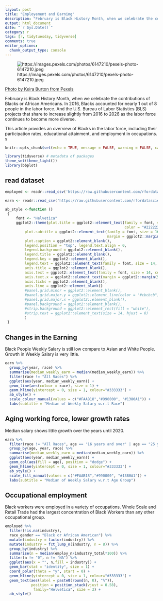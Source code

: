 ```yaml
---
layout: post
title: "Employement and Earning"
description: "February is Black History Month, when we celebrate the contributions of Blacks or African Americans. In 2016, Blacks accounted for nearly 1 out of 8 people in the labor force. And the U.S. Bureau of Labor Statistics (BLS) projects that share to increase slightly from 2016 to 2026 as the labor force continues to become more diverse. #DuboisChallenge"
output: html_document
date: "`r Sys.Date()`"
category: r
tags: [r, tidytuesday, tidyverse]
comments: true
editor_options: 
  chunk_output_type: console
---
```


![https://images.pexels.com/photos/6147210/pexels-photo-6147210.jpeg](https://images.pexels.com/photos/6147210/pexels-photo-6147210.jpeg)

[Photo by Keira Burton from Pexels](https://www.pexels.com/photo/multiethnic-group-of-young-people-studying-with-notebook-and-laptop-6147210/)

February is Black History Month, when we celebrate the contributions of Blacks or African Americans. In 2016, Blacks accounted for nearly 1 out of 8 people in the labor force. And the U.S. Bureau of Labor Statistics (BLS) projects that share to increase slightly from 2016 to 2026 as the labor force continues to become more diverse.

This article provides an overview of Blacks in the labor force, including their participation rates, educational attainment, and employment in occupations.  s

```r
knitr::opts_chunk$set(echo = TRUE, message = FALSE, warning = FALSE, cache = TRUE)
```


```r
library(tidyverse) # metadata of packages
theme_set(theme_light())
library(bbplot)
```


## read dataset
```r
employed <- readr::read_csv('https://raw.githubusercontent.com/rfordatascience/tidytuesday/master/data/2021/2021-02-23/employed.csv')

earn <- readr::read_csv('https://raw.githubusercontent.com/rfordatascience/tidytuesday/master/data/2021/2021-02-23/earn.csv')
```


```r
ab_style <-function () 
 {
     font <- "Helvetica"
     ggplot2::theme(plot.title = ggplot2::element_text(family = font, size = 20, face = "bold",
                                                       color = "#222222"), 
         plot.subtitle = ggplot2::element_text(family = font, size = 16, 
                                               margin = ggplot2::margin(9, 0, 9, 0)), 
         plot.caption = ggplot2::element_blank(), 
         legend.position = "top", legend.text.align = 0, 
         legend.background = ggplot2::element_blank(), 
         legend.title = ggplot2::element_blank(), 
         legend.key = ggplot2::element_blank(), 
         legend.text = ggplot2::element_text(family = font, size = 14, color = "#222222"), 
         axis.title = ggplot2::element_blank(), 
         axis.text = ggplot2::element_text(family = font, size = 14, color = "#222222"),
         axis.text.x = ggplot2::element_text(margin = ggplot2::margin(5, b = 10)), 
         axis.ticks = ggplot2::element_blank(), 
         axis.line = ggplot2::element_blank() 
         #panel.grid.minor = ggplot2::element_blank(), 
         #panel.grid.major.y = ggplot2::element_line(color = "#cbcbcb"), 
         #panel.grid.major.x = ggplot2::element_blank(), 
         #panel.background = ggplot2::element_blank(), 
         #strip.background = ggplot2::element_rect(fill = "white"), 
         #strip.text = ggplot2::element_text(size = 14, hjust = 0)
         )
 }
```


## Changes in the Earning

Black People Weekly Salary is still low compare to Asian and White People. Growth in Weekly Salary is very little.

```r
earn %>%
  group_by(year, race) %>%
  summarise(median_weekly_earn = median(median_weekly_earn)) %>%
  filter(race != "All Races") %>%
  ggplot(aes(year, median_weekly_earn)) +
  geom_line(aes(colour = race), size = 1) +
  geom_hline(yintercept = 0, size = 1, colour="#333333") +
  ab_style() +
  scale_colour_manual(values = c("#FAAB18","#990000", "#1380A1")) +
  labs(subtitle = "Median of Weekly Salary w.r.t Race")
```



## Aging working force, lower growth rates

Median salary shows little growth over the years until 2020.
```r
earn %>%
  filter(race != "All Races", age == "16 years and over" | age == "25 years and over" | age == "55 years and over") %>%
  group_by(age, year, race) %>%
  summarise(median_weekly_earn = median(median_weekly_earn)) %>%
  ggplot(aes(year, median_weekly_earn)) +
  geom_col(aes(fill = age), position = "dodge") +
  geom_hline(yintercept = 0, size = 1, colour="#333333") +
  ab_style() +
  scale_fill_manual(values = c("#FAAB18","#990000", "#1380A1")) +
  labs(subtitle = "Median of Weekly Salary w.r.t Age Group")
```

## Occupational employment

Black workers were employed in a variety of occupations. Whole Scale and Retail Trade had the largest concentration of Black Workers than any other occupational group.

```r
employed %>%
  filter(!is.na(industry), 
  race_gender == "Black or African American") %>%
  mutate(industry = factor(industry)) %>%
  mutate(industry = fct_lump_n(industry, n = 8)) %>%
  group_by(industry) %>%
  summarise(n = median(employ_n/industry_total*100)) %>%
  filter(n != "0", n != "NA") %>%
  ggplot(aes(x = "", n,fill = industry)) +
  geom_bar(stat = "identity", size = 1) +
  coord_polar(theta = "y", start = 0) +
  geom_hline(yintercept = 0, size = 1, colour="#333333") +
  geom_text(aes(label = paste0(round(n, 0), "%")),
            position = position_stack(vjust = 0.58),
             family="Helvetica", size = 3) +
  ab_style()
```

